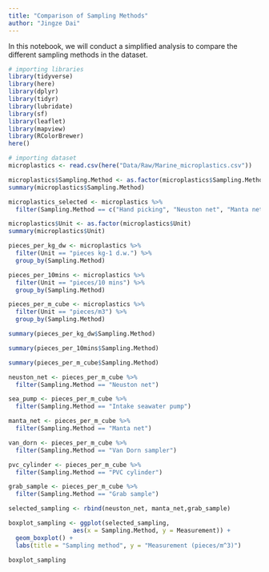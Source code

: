 ```yaml
---
title: "Comparison of Sampling Methods"
author: "Jingze Dai"
---
```

In this notebook, we will conduct a simplified analysis to compare the different sampling methods in the dataset.

```r
# importing libraries
library(tidyverse)
library(here)
library(dplyr)
library(tidyr)
library(lubridate)
library(sf)
library(leaflet)
library(mapview)
library(RColorBrewer)
here()
```


```r
# importing dataset
microplastics <- read.csv(here("Data/Raw/Marine_microplastics.csv"))
```


```r
microplastics$Sampling.Method <- as.factor(microplastics$Sampling.Method)
summary(microplastics$Sampling.Method)
```


```r
microplastics_selected <- microplastics %>% 
  filter(Sampling.Method == c("Hand picking", "Neuston net", "Manta net", "Grab sample", "PVC cylinder"))
```



```r
microplastics$Unit <- as.factor(microplastics$Unit)
summary(microplastics$Unit)
```


```r
pieces_per_kg_dw <- microplastics %>% 
  filter(Unit == "pieces kg-1 d.w.") %>% 
  group_by(Sampling.Method)

pieces_per_10mins <- microplastics %>% 
  filter(Unit == "pieces/10 mins") %>% 
  group_by(Sampling.Method)

pieces_per_m_cube <- microplastics %>% 
  filter(Unit == "pieces/m3") %>% 
  group_by(Sampling.Method)
```


```r
summary(pieces_per_kg_dw$Sampling.Method)
```


```r
summary(pieces_per_10mins$Sampling.Method)
```


```r
summary(pieces_per_m_cube$Sampling.Method)
```

```r
neuston_net <- pieces_per_m_cube %>% 
  filter(Sampling.Method == "Neuston net")

sea_pump <- pieces_per_m_cube %>% 
  filter(Sampling.Method == "Intake seawater pump")

manta_net <- pieces_per_m_cube %>% 
  filter(Sampling.Method == "Manta net")

van_dorn <- pieces_per_m_cube %>% 
  filter(Sampling.Method == "Van Dorn sampler")

pvc_cylinder <- pieces_per_m_cube %>% 
  filter(Sampling.Method == "PVC cylinder")

grab_sample <- pieces_per_m_cube %>% 
  filter(Sampling.Method == "Grab sample")

selected_sampling <- rbind(neuston_net, manta_net,grab_sample)

```



```r
boxplot_sampling <- ggplot(selected_sampling,
                  aes(x = Sampling.Method, y = Measurement)) +
  geom_boxplot() +
  labs(title = "Sampling method", y = "Measurement (pieces/m^3)")

boxplot_sampling
```

